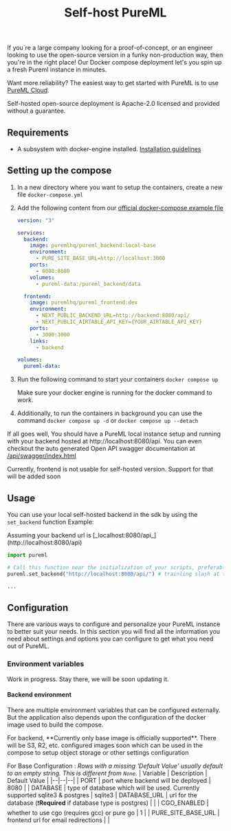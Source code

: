 ﻿---
title: Self-host PureML
---

If you`re a large company looking for a proof-of-concept, or an engineer looking to use the open-source version in a funky non-production way, then you're in the right place! Our Docker compose deployment let's you spin up a fresh Pureml instance in minutes.

Want more reliability? The easiest way to get started with PureML is to use [PureML Cloud](https://pureml.com/).

<Info>
  Self-hosted open-source deployment is Apache-2.0 licensed and provided without
  a guarantee.
</Info>

## Requirements

- A subsystem with docker-engine installed. [Installation guidelines](https://docs.docker.com/engine/install/)

## Setting up the compose

1. In a new directory where you want to setup the containers, create a new file `docker-compose.yml`
2. Add the following content from our [official docker-compose example file](https://raw.githubusercontent.com/PuremlHQ/PureML/main/packages/pureml_docker/docker-compose.yml)

   ```yml
   version: "3"

   services:
     backend:
       image: puremlhq/pureml_backend:local-base
       environment:
         - PURE_SITE_BASE_URL=http://localhost:3000
       ports:
         - 8080:8080
       volumes:
         - pureml-data:/pureml_backend/data

     frontend:
       image: puremlhq/pureml_frontend:dev
       environment:
         - NEXT_PUBLIC_BACKEND_URL=http://backend:8080/api/
         - NEXT_PUBLIC_AIRTABLE_API_KEY={YOUR_AIRTABLE_API_KEY}
       ports:
         - 3000:3000
       links:
         - backend

   volumes:
     pureml-data:
   ```

3. Run the following command to start your containers
   `docker compose up`

   <Note>
     Make sure your docker engine is running for the docker command to work.
   </Note>

4. Additionally, to run the containers in background you can use the command
   `docker compose up -d` or `docker compose up --detach`

If all goes well, You should have a PureML local instance setup and running with your backend hosted at http://localhost:8080/api.
You can even checkout the auto generated Open API swagger documentation at [/api/swagger/index.html](http://localhost:8080/api/swagger/index.html)

<Warning>
  Currently, frontend is not usable for self-hosted version. Support for that
  will be added soon
</Warning>

## Usage

You can use your local self-hosted backend in the sdk by using the `set_backend` function
Example:

<Note>
  Assuming your backend url is [_localhost:8080/api_](http://localhost:8080/api)
</Note>

```python
import pureml

# Call this function near the initialization of your scripts, preferably just after importing
pureml.set_backend("http://localhost:8080/api/") # trainling slash at the end is important

...
```

## Configuration

There are various ways to configure and personalize your PureML instance to better suit your needs. In this section you will find all the information you need about settings and options you can configure to get what you need out of PureML.

### Environment variables

<Info>Work in progress. Stay there, we will be soon updating it.</Info>

#### Backend environment

There are multiple environment variables that can be configured externally. But the application also depends upon the configuration of the docker image used to build the compose.

<Warning>
  For backend, **Currently only base image is officially supported**. There will
  be S3, R2, etc. configured images soon which can be used in the compose to
  setup object storage or other settings configuration
</Warning>

For Base Configuration :
_Rows with a missing 'Default Value' usually default to an empty string. This is different from `None`._
| Variable | Description | Default Value |
|--|--|--|
| PORT | port where backend will be deployed | 8080 |
| DATABASE | type of database which will be used. Currently supported sqlite3 & postgres | sqlite3
| DATABASE_URL | url for the database (❗**Required** if database type is postgres) | |
| CGO_ENABLED | whether to use cgo (requires gcc) or pure go | 1 |
| PURE_SITE_BASE_URL | frontend url for email redirections | |
